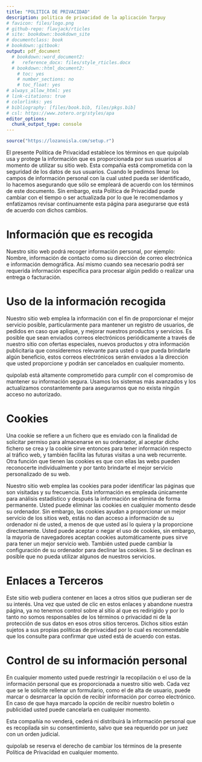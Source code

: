 ```yaml
---
title: "POLITICA DE PRIVACIDAD"
description: politica de privacidad de la aplicación Tarpuy
# favicon: files/logo.png
# github-repo: flavjack/rticles
# site: bookdown::bookdown_site
# documentclass: book
# bookdown::gitbook:
output: pdf_document
  # bookdown::word_document2: 
  #   reference_docx: files/style_rticles.docx
  # bookdown::html_document2:
    # toc: yes
    # number_sections: no
    # toc_float: yes
# always_allow_html: yes
# link-citations: true
# colorlinks: yes
# bibliography: [files/book.bib, files/pkgs.bib]
# csl: https://www.zotero.org/styles/apa
editor_options: 
  chunk_output_type: console
---
```


```r
source("https://lozanoisla.com/setup.r")
```

El presente Política de Privacidad establece los términos en que quipolab usa y protege la información que es proporcionada por sus usuarios al momento de utilizar su sitio web. Esta compañía está comprometida con la seguridad de los datos de sus usuarios. Cuando le pedimos llenar los campos de información personal con la cual usted pueda ser identificado, lo hacemos asegurando que sólo se empleará de acuerdo con los términos de este documento. Sin embargo, esta Política de Privacidad puede cambiar con el tiempo o ser actualizada por lo que le recomendamos y enfatizamos revisar continuamente esta página para asegurarse que está de acuerdo con dichos cambios.

# Información que es recogida

Nuestro sitio web podrá recoger información personal, por ejemplo: Nombre, información de contacto como su dirección de correo electrónica e información demográfica. Así mismo cuando sea necesario podrá ser requerida información específica para procesar algún pedido o realizar una entrega o facturación.

# Uso de la información recogida

Nuestro sitio web emplea la información con el fin de proporcionar el mejor servicio posible, particularmente para mantener un registro de usuarios, de pedidos en caso que aplique, y mejorar nuestros productos y servicios. Es posible que sean enviados correos electrónicos periódicamente a través de nuestro sitio con ofertas especiales, nuevos productos y otra información publicitaria que consideremos relevante para usted o que pueda brindarle algún beneficio, estos correos electrónicos serán enviados a la dirección que usted proporcione y podrán ser cancelados en cualquier momento.

quipolab está altamente comprometido para cumplir con el compromiso de mantener su información segura. Usamos los sistemas más avanzados y los actualizamos constantemente para asegurarnos que no exista ningún acceso no autorizado.

# Cookies

Una cookie se refiere a un fichero que es enviado con la finalidad de solicitar permiso para almacenarse en su ordenador, al aceptar dicho fichero se crea y la cookie sirve entonces para tener información respecto al tráfico web, y también facilita las futuras visitas a una web recurrente. Otra función que tienen las cookies es que con ellas las webs pueden reconocerte individualmente y por tanto brindarte el mejor servicio personalizado de su web.

Nuestro sitio web emplea las cookies para poder identificar las páginas que son visitadas y su frecuencia. Esta información es empleada únicamente para análisis estadístico y después la información se elimina de forma permanente. Usted puede eliminar las cookies en cualquier momento desde su ordenador. Sin embargo, las cookies ayudan a proporcionar un mejor servicio de los sitios web, estás no dan acceso a información de su ordenador ni de usted, a menos de que usted así lo quiera y la proporcione directamente. Usted puede aceptar o negar el uso de cookies, sin embargo, la mayoría de navegadores aceptan cookies automáticamente pues sirve para tener un mejor servicio web. También usted puede cambiar la configuración de su ordenador para declinar las cookies. Si se declinan es posible que no pueda utilizar algunos de nuestros servicios.

# Enlaces a Terceros

Este sitio web pudiera contener en laces a otros sitios que pudieran ser de su interés. Una vez que usted de clic en estos enlaces y abandone nuestra página, ya no tenemos control sobre al sitio al que es redirigido y por lo tanto no somos responsables de los términos o privacidad ni de la protección de sus datos en esos otros sitios terceros. Dichos sitios están sujetos a sus propias políticas de privacidad por lo cual es recomendable que los consulte para confirmar que usted está de acuerdo con estas.

# Control de su información personal

En cualquier momento usted puede restringir la recopilación o el uso de la información personal que es proporcionada a nuestro sitio web.  Cada vez que se le solicite rellenar un formulario, como el de alta de usuario, puede marcar o desmarcar la opción de recibir información por correo electrónico.  En caso de que haya marcado la opción de recibir nuestro boletín o publicidad usted puede cancelarla en cualquier momento.

Esta compañía no venderá, cederá ni distribuirá la información personal que es recopilada sin su consentimiento, salvo que sea requerido por un juez con un orden judicial.

quipolab se reserva el derecho de cambiar los términos de la presente Política de Privacidad en cualquier momento.
